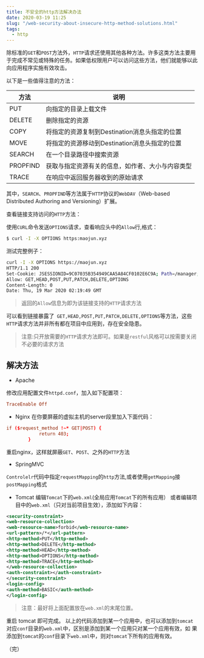 ```yaml
---
title: 不安全的http方法解决办法
date: 2020-03-19 11:25
slug: "/web-security-about-insecure-http-method-solutions.html"
tags:
  - http
---
```


除标准的`GET`和`POST`方法外，`HTTP`请求还使用其他各种方法。许多这类方法主要用于完成不常见或特殊的任务。如果低权限用户可以访问这些方法，他们就能够以此向应用程序实施有效攻击。

以下是一些值得注意的方法：

方法  |	说明
----  | --------------
PUT	| 向指定的目录上载文件
DELETE	| 删除指定的资源
COPY	| 将指定的资源复制到Destination消息头指定的位置
MOVE	| 将指定的资源移动到Destination消息头指定的位置
SEARCH   |	在一个目录路径中搜索资源
PROPFIND   |	获取与指定资源有关的信息，如作者、大小与内容类型
TRACE	|  在响应中返回服务器收到的原始请求


其中，`SEARCH`、`PROPFIND`等方法属于`HTTP`协议的`WebDAV`（Web-based Distributed Authoring and Versioning）扩展。

查看链接支持访问的`HTTP`方法：

使用`CURL`命令发送`OPTIONS`请求，查看响应头中的`Allow`行,格式：

```bash
$ curl -I -X OPTIONS https:maojun.xyz
```
测试完整例子：
```bash
curl -I -X OPTIONS https://maojun.xyz
HTTP/1.1 200
Set-Cookie: JSESSIONID=9C07035B354949CAA5A84CF0102E6C9A; Path=/manager; HttpOnly
Allow: GET,HEAD,POST,PUT,PATCH,DELETE,OPTIONS
Content-Length: 0
Date: Thu, 19 Mar 2020 02:19:49 GMT
```

> 返回的`Allow`信息为即为该链接支持的`HTTP`请求方法

可以看到链接暴露了` GET,HEAD,POST,PUT,PATCH,DELETE,OPTIONS`等方法，这些`HTTP`请求方法并非所有都在项目中应用到，存在安全隐患。

> 注意:只开放需要的`HTTP`请求方法即可。如果是`restful`风格可以按需要关闭不必要的请求方法


## 解决方法

- Apache

修改应用配置文件`httpd.conf`，加入如下配置项：

```conf
TraceEnable Off
```

- Nginx
在你要屏蔽的虚拟主机的server段里加入下面代码：
```conf
if ($request_method !~* GET|POST) {
            return 403;
        }
```
重启nginx，这样就屏蔽`GET`、`POST`、之外的`HTTP`方法

- SpringMVC

`Controlelr`代码中指定`requestMapping`的`http`方法,或者使用`getMapping`接`postMapping`格式

- Tomcat
编辑`Tomcat`下的`web.xml`(全局应用`Tomcat`下的所有应用）
或者编辑项目中的`web.xml`（只对当前项目生效），添加如下内容：

```xml
<security-constraint>
<web-resource-collection>
<web-resource-name>forbid</web-resource-name>
<url-pattern>/*</url-pattern>
<http-method>PUT</http-method>
<http-method>DELETE</http-method>
<http-method>HEAD</http-method>
<http-method>OPTIONS</http-method>
<http-method>TRACE</http-method>
</web-resource-collection>
<auth-constraint></auth-constraint>
</security-constraint>
<login-config>
<auth-method>BASIC</auth-method>
</login-config>
```

> 注意：最好将上面配置放在`web.xml`的末尾位置。

重启 tomcat 即可完成。 以上的代码添加到某一个应用中，也可以添加到`tomcat`对应`conf`目录的`web.xml`中，区别是添加到某一个应用只对某一个应用有效，如 果添加到`tomcat`的`conf`目录下`web.xml`中，则对`tomcat`下所有的应用有效。

（完）

